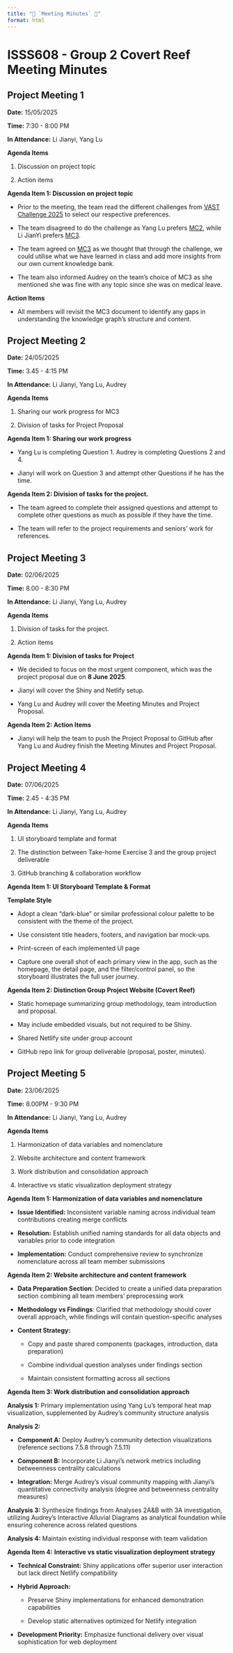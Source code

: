 ```yaml
---
title: "🌊 `Meeting Minutes` 🪸"
format: html
---
```


# **ISSS608 - Group 2 Covert Reef Meeting Minutes**

## **Project Meeting 1**

**Date:** 15/05/2025 

**Time:** 7:30 - 8:00 PM

**In Attendance:** Li Jianyi, Yang Lu 

**Agenda Items** 

1.  Discussion on project topic 

<!-- -->

2.  Action items 

**Agenda Item 1: Discussion on project topic** 

-   Prior to the meeting, the team read the different challenges from [VAST Challenge 2025](https://ieeevis.org/year/2025/welcome) to select our respective preferences.  

<!-- -->

-   The team disagreed to do the challenge as Yang Lu prefers [MC2](https://vast-challenge.github.io/2025/MC2.html), while Li JianYi prefers [MC3](https://vast-challenge.github.io/2024/MC3.html). 

<!-- -->

-   The team agreed on [MC3](https://vast-challenge.github.io/2025/MC3.html) as we thought that through the challenge, we could utilise what we have learned in class and add more insights from our own current knowledge bank. 

<!-- -->

-   The team also informed Audrey on the team’s choice of MC3 as she mentioned she was fine with any topic since she was on medical leave. 

**Action Items** 

-   All members will revisit the MC3 document to identify any gaps in understanding the knowledge graph’s structure and content. 

## **Project Meeting 2** 

**Date:** 24/05/2025 

**Time:** 3.45 - 4:15 PM 

**In Attendance:** Li Jianyi, Yang Lu, Audrey 

**Agenda Items** 

1.  Sharing our work progress for MC3 

<!-- -->

2.  Division of tasks for Project Proposal 

**Agenda Item 1: Sharing our work progress** 

-   Yang Lu is completing Question 1. Audrey is completing Questions 2 and 4.  

<!-- -->

-   Jianyi will work on Question 3 and attempt other Questions if he has the time.  

**Agenda Item 2: Division of tasks for the project.** 

-   The team agreed to complete their assigned questions and attempt to complete other questions as much as possible if they have the time. 

<!-- -->

-   The team will refer to the project requirements and seniors’ work for references.

## **Project Meeting 3** 

**Date:** 02/06/2025 

**Time:** 8.00 - 8:30 PM 

**In Attendance:** Li Jianyi, Yang Lu, Audrey 

**Agenda Items** 

1.  Division of tasks for the project. 

<!-- -->

2.  Action items 

**Agenda Item 1: Division of tasks for Project** 

-   We decided to focus on the most urgent component, which was the project proposal due on **8 June 2025**.  

<!-- -->

-   Jianyi will cover the Shiny and Netlify setup. 

<!-- -->

-   Yang Lu and Audrey will cover the Meeting Minutes and Project Proposal. 

**Agenda Item 2: Action Items** 

-   Jianyi will help the team to push the Project Proposal to GitHub after Yang Lu and Audrey finish the Meeting Minutes and Project Proposal. 

## **Project Meeting 4**

**Date:** 07/06/2025 

**Time:** 2.45 - 4:35 PM 

**In Attendance:** Li Jianyi, Yang Lu, Audrey 

**Agenda Items**

1.  UI storyboard template and format

2.  The distinction between Take-home Exercise 3 and the group project deliverable

3.  GitHub branching & collaboration workflow

**Agenda Item 1: UI Storyboard Template & Format**

**Template Style**

-   Adopt a clean “dark-blue” or similar professional colour palette to be consistent with the theme of the project.

-   Use consistent title headers, footers, and navigation bar mock-ups.

-   Print-screen of each implemented UI page

-   Capture one overall shot of each primary view in the app, such as the homepage, the detail page, and the filter/control panel, so the storyboard illustrates the full user journey.

**Agenda Item 2: Distinction Group Project Website (Covert Reef)**

-   Static homepage summarizing group methodology, team introduction and proposal.

-   May include embedded visuals, but not required to be Shiny.

-   Shared Netlify site under group account

-   GitHub repo link for group deliverable (proposal, poster, minutes).

## **Project Meeting 5**

**Date:** 23/06/2025 

**Time:** 8.00PM - 9:30 PM 

**In Attendance:** Li Jianyi, Yang Lu, Audrey 

**Agenda Items**

1.  Harmonization of data variables and nomenclature

2.  Website architecture and content framework

3.  Work distribution and consolidation approach

4.  Interactive vs static visualization deployment strategy

**Agenda Item 1: Harmonization of data variables and nomenclature**

-   **Issue Identified:** Inconsistent variable naming across individual team contributions creating merge conflicts

<!-- -->

-   **Resolution:** Establish unified naming standards for all data objects and variables prior to code integration

<!-- -->

-   **Implementation:** Conduct comprehensive review to synchronize nomenclature across all team member submissions

**Agenda Item 2: Website architecture and content framework**

-   **Data Preparation Section**: Decided to create a unified data preparation section combining all team members' preprocessing work

-   **Methodology vs Findings**: Clarified that methodology should cover overall approach, while findings will contain question-specific analyses

-   **Content Strategy:**

    -   Copy and paste shared components (packages, introduction, data preparation)

    -   Combine individual question analyses under findings section

    -   Maintain consistent formatting across all sections

**Agenda Item 3: Work distribution and consolidation approach**

**Analysis 1:** Primary implementation using Yang Lu's temporal heat map visualization, supplemented by Audrey's community structure analysis

**Analysis 2:**

-   **Component A:** Deploy Audrey's community detection visualizations (reference sections 7.5.8 through 7.5.11)

-   **Component B:** Incorporate Li Jianyi's network metrics including betweenness centrality calculations

-   **Integration:** Merge Audrey's visual community mapping with Jianyi's quantitative connectivity analysis (degree and betweenness centrality measures)

**Analysis 3:** Synthesize findings from Analyses 2A&B with 3A investigation, utilizing Audrey's Interactive Alluvial Diagrams as analytical foundation while ensuring coherence across related questions

**Analysis 4:** Maintain existing individual response with team validation

**Agenda Item 4:** **Interactive vs static visualization deployment strategy**

-   **Technical Constraint:** Shiny applications offer superior user interaction but lack direct Netlify compatibility

<!-- -->

-   **Hybrid Approach:**

    -   Preserve Shiny implementations for enhanced demonstration capabilities

    -   Develop static alternatives optimized for Netlify integration

<!-- -->

-   **Development Priority:** Emphasize functional delivery over visual sophistication for web deployment
